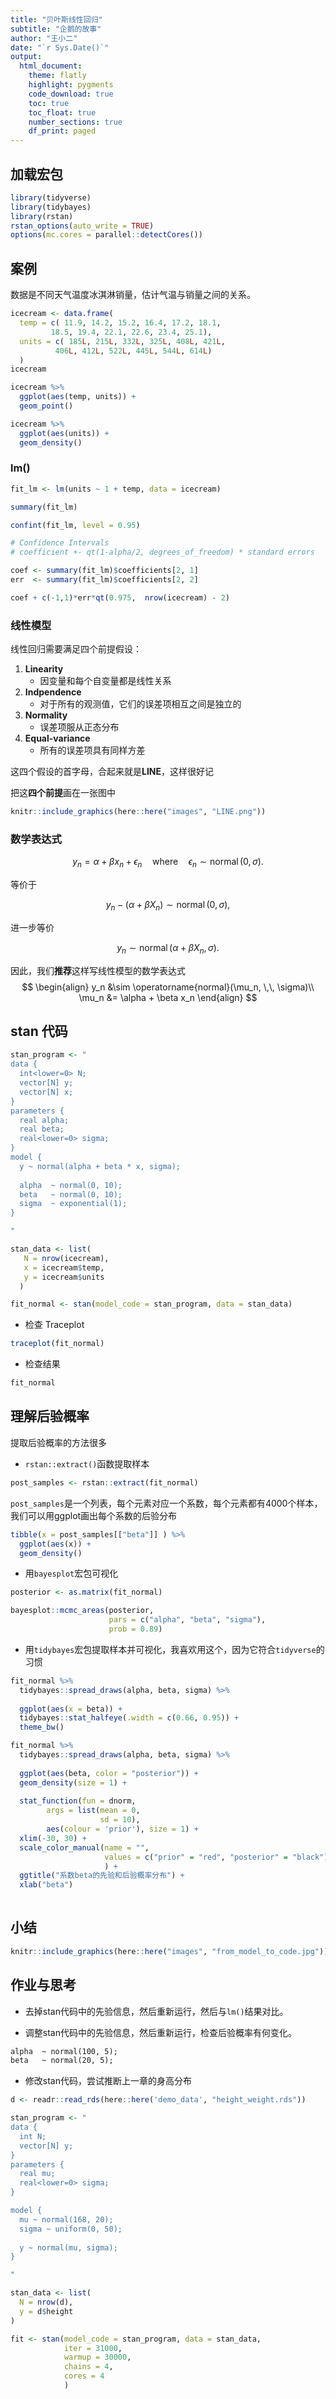 ```yaml
---
title: "贝叶斯线性回归"
subtitle: "企鹅的故事"
author: "王小二"
date: "`r Sys.Date()`"
output: 
  html_document:
    theme: flatly
    highlight: pygments
    code_download: true
    toc: true
    toc_float: true
    number_sections: true
    df_print: paged
---
```




## 加载宏包

```r
library(tidyverse)
library(tidybayes)
library(rstan)
rstan_options(auto_write = TRUE)
options(mc.cores = parallel::detectCores())
```



## 案例

数据是不同天气温度冰淇淋销量，估计气温与销量之间的关系。

```r
icecream <- data.frame(
  temp = c( 11.9, 14.2, 15.2, 16.4, 17.2, 18.1, 
         18.5, 19.4, 22.1, 22.6, 23.4, 25.1),
  units = c( 185L, 215L, 332L, 325L, 408L, 421L, 
          406L, 412L, 522L, 445L, 544L, 614L)
  )
icecream
```



```r
icecream %>% 
  ggplot(aes(temp, units)) + 
  geom_point()
```



```r
icecream %>% 
  ggplot(aes(units)) + 
  geom_density()
```



### lm()

```r
fit_lm <- lm(units ~ 1 + temp, data = icecream)

summary(fit_lm)
```




```r
confint(fit_lm, level = 0.95)
```




```r
# Confidence Intervals
# coefficient +- qt(1-alpha/2, degrees_of_freedom) * standard errors

coef <- summary(fit_lm)$coefficients[2, 1] 
err  <- summary(fit_lm)$coefficients[2, 2]

coef + c(-1,1)*err*qt(0.975,  nrow(icecream) - 2) 
```




### 线性模型

线性回归需要满足四个前提假设：

1. **Linearity **
    - 因变量和每个自变量都是线性关系

2. **Indpendence **
    - 对于所有的观测值，它们的误差项相互之间是独立的

3. **Normality **
    - 误差项服从正态分布

4. **Equal-variance **  
    - 所有的误差项具有同样方差

这四个假设的首字母，合起来就是**LINE**，这样很好记


把这**四个前提**画在一张图中

```r
knitr::include_graphics(here::here("images", "LINE.png"))
```







### 数学表达式

$$
y_n = \alpha + \beta x_n + \epsilon_n \quad \text{where}\quad
\epsilon_n \sim \operatorname{normal}(0,\sigma).
$$

等价于

$$
y_n - (\alpha + \beta X_n) \sim \operatorname{normal}(0,\sigma),
$$

进一步等价

$$
y_n \sim \operatorname{normal}(\alpha + \beta X_n, \, \sigma).
$$



因此，我们**推荐**这样写线性模型的数学表达式
$$
\begin{align}
y_n &\sim \operatorname{normal}(\mu_n, \,\, \sigma)\\
\mu_n &= \alpha + \beta x_n 
\end{align}
$$

## stan 代码

```r
stan_program <- "
data {
  int<lower=0> N;
  vector[N] y;
  vector[N] x;
}
parameters {
  real alpha;
  real beta;
  real<lower=0> sigma;
}
model {
  y ~ normal(alpha + beta * x, sigma);
  
  alpha  ~ normal(0, 10);
  beta   ~ normal(0, 10);
  sigma  ~ exponential(1);
}

"

```




```r
stan_data <- list(
   N = nrow(icecream),
   x = icecream$temp, 
   y = icecream$units
  )

fit_normal <- stan(model_code = stan_program, data = stan_data)
```




- 检查 Traceplot

```r
traceplot(fit_normal)
```


- 检查结果

```r
fit_normal
```



## 理解后验概率

提取后验概率的方法很多


- `rstan::extract()`函数提取样本

```r
post_samples <- rstan::extract(fit_normal)
```

`post_samples`是一个列表，每个元素对应一个系数，每个元素都有4000个样本，我们可以用ggplot画出每个系数的后验分布

```r
tibble(x = post_samples[["beta"]] ) %>% 
  ggplot(aes(x)) +
  geom_density()
```


- 用`bayesplot`宏包可视化
```r
posterior <- as.matrix(fit_normal)

bayesplot::mcmc_areas(posterior, 
                      pars = c("alpha", "beta", "sigma"),
                      prob = 0.89) 
```



- 用`tidybayes`宏包提取样本并可视化，我喜欢用这个，因为它符合`tidyverse`的习惯

```r
fit_normal %>% 
  tidybayes::spread_draws(alpha, beta, sigma) %>% 
  
  ggplot(aes(x = beta)) +
  tidybayes::stat_halfeye(.width = c(0.66, 0.95)) + 
  theme_bw() 
```




```r
fit_normal %>% 
  tidybayes::spread_draws(alpha, beta, sigma) %>% 
  
  ggplot(aes(beta, color = "posterior")) + 
  geom_density(size = 1) + 
  
  stat_function(fun = dnorm, 
        args = list(mean = 0, 
                    sd = 10), 
        aes(colour = 'prior'), size = 1) +
  xlim(-30, 30) +
  scale_color_manual(name = "", 
                     values = c("prior" = "red", "posterior" = "black")
                     ) + 
  ggtitle("系数beta的先验和后验概率分布") + 
  xlab("beta")
  
```



## 小结

```r
knitr::include_graphics(here::here("images", "from_model_to_code.jpg"))
```

## 作业与思考

- 去掉stan代码中的先验信息，然后重新运行，然后与`lm()`结果对比。

- 调整stan代码中的先验信息，然后重新运行，检查后验概率有何变化。

```md
alpha  ~ normal(100, 5);
beta   ~ normal(20, 5);
```

- 修改stan代码，尝试推断上一章的身高分布
```r
d <- readr::read_rds(here::here('demo_data', "height_weight.rds")) 
```


```r
stan_program <- "
data {
  int N;
  vector[N] y;
}
parameters {
  real mu;
  real<lower=0> sigma;
}

model {
  mu ~ normal(168, 20);
  sigma ~ uniform(0, 50);
  
  y ~ normal(mu, sigma);
}

"

stan_data <- list(
  N = nrow(d),
  y = d$height
)

fit <- stan(model_code = stan_program, data = stan_data,
            iter = 31000, 
            warmup = 30000, 
            chains = 4, 
            cores = 4
            )
```

